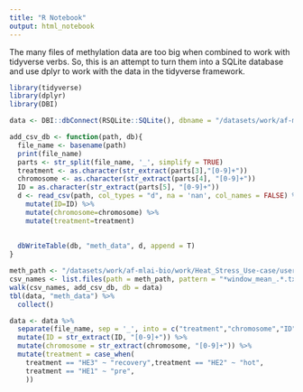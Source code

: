 ```yaml
---
title: "R Notebook"
output: html_notebook
---
```


The many files of methylation data are too big when combined to work with tidyverse verbs. So, this is an attempt to turn them into a SQLite database and use dplyr to work with the data in the tidyverse framework. 
```r
library(tidyverse)
library(dplyr)
library(DBI)

data <- DBI::dbConnect(RSQLite::SQLite(), dbname = "/datasets/work/af-mlai-bio/work/Heat_Stress_Use-case/users/DIL041/window_read_means/meth_db.sqlite")

```

```r
add_csv_db <- function(path, db){
  file_name <- basename(path)
  print(file_name)
  parts <- str_split(file_name, '_', simplify = TRUE)
  treatment <- as.character(str_extract(parts[3],"[0-9]+"))
  chromosome <- as.character(str_extract(parts[4], "[0-9]+"))
  ID = as.character(str_extract(parts[5], "[0-9]+"))
  d <- read_csv(path, col_types = "d", na = 'nan', col_names = FALSE) %>%
    mutate(ID=ID) %>%
    mutate(chromosome=chromosome) %>%
    mutate(treatment=treatment)
    
  
  dbWriteTable(db, "meth_data", d, append = T)
}
```

```r
meth_path <- "/datasets/work/af-mlai-bio/work/Heat_Stress_Use-case/users/DIL041/window_read_means"
csv_names <- list.files(path = meth_path, pattern = "*window_mean_.*.txt", full.names = TRUE)
walk(csv_names, add_csv_db, db = data)
tbl(data, "meth_data") %>% 
  collect()
```
```r
data <- data %>%
  separate(file_name, sep = '_', into = c("treatment","chromosome","ID"), fill="left") %>%
  mutate(ID = str_extract(ID, "[0-9]+")) %>%
  mutate(chromosome = str_extract(chromosome, "[0-9]+")) %>%
  mutate(treatment = case_when(
    treatment == "HE3" ~ "recovery",treatment == "HE2" ~ "hot",
    treatment == "HE1" ~ "pre",
    )) 
```


